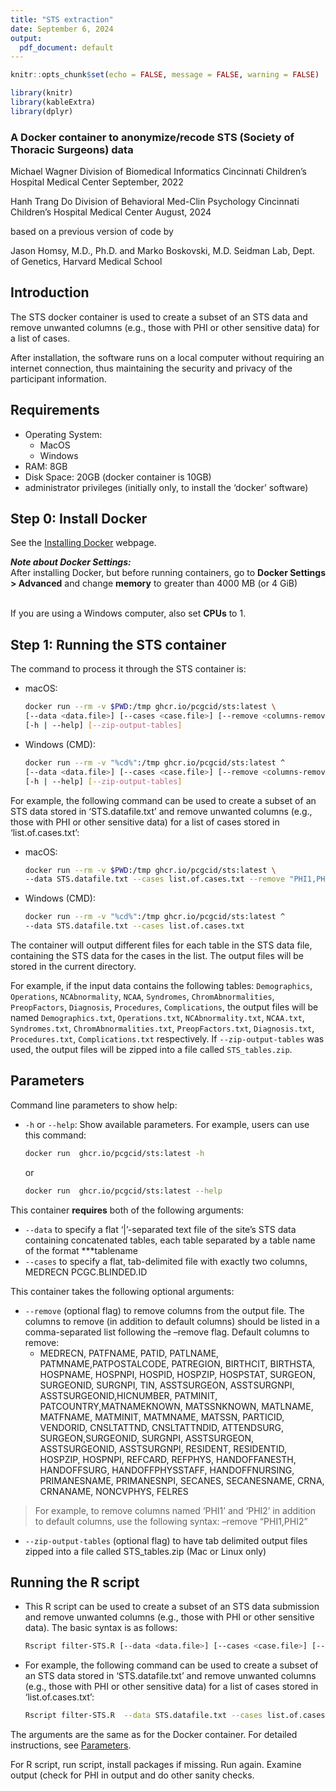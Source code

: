 ```yaml
---
title: "STS extraction"
date: September 6, 2024
output:
  pdf_document: default
---
```


```r
knitr::opts_chunk$set(echo = FALSE, message = FALSE, warning = FALSE)
```

```r
library(knitr)
library(kableExtra)
library(dplyr)
```


### A Docker container to anonymize/recode STS (Society of Thoracic Surgeons) data

Michael Wagner
Division of Biomedical Informatics
Cincinnati Children's Hospital Medical Center
September, 2022

Hanh Trang Do
Division of Behavioral Med-Clin Psychology
Cincinnati Children's Hospital Medical Center
August, 2024

based on a previous version of code by 

Jason Homsy, M.D., Ph.D. and Marko Boskovski, M.D.
Seidman Lab, Dept. of Genetics, Harvard Medical School


## Introduction
The STS docker container is used to create a subset of an STS data and remove unwanted columns (e.g., those with PHI or other sensitive data) for a list of cases.

After installation, the software runs on a local computer without requiring an internet connection, thus maintaining the security and privacy of the participant information. 

## Requirements
* Operating System:
    + MacOS
    + Windows
* RAM: 8GB
* Disk Space: 20GB (docker container is 10GB)
* administrator privileges (initially only, to install the 'docker' software)

## Step 0: Install Docker

See the [Installing Docker](https://degauss.org/using_degauss.html#Installing_Docker) webpage.

**_Note about Docker Settings:_**  
After installing Docker, but before running containers, go to **Docker Settings > Advanced** and change **memory** to greater than 4000 MB (or 4 GiB) <br> 

\begin{center}
\includegraphics[width=0.75\textwidth]{../figs/docker_settings_memory.png}
\end{center}

<!-- <center> ![](../figs/docker_settings_memory.PNG) </center> -->
<br> If you are using a Windows computer, also set **CPUs** to 1. <br>
<!-- <center> ![](../figs/docker_settings_cpu.png) </center> Click **Apply** and wait for Docker to restart. -->

## Step 1: Running the STS container

The command to process it through the STS container is:
 
  - macOS:
  
    ```sh
    docker run --rm -v $PWD:/tmp ghcr.io/pcgcid/sts:latest \
    [--data <data.file>] [--cases <case.file>] [--remove <columns-remove>] \
    [-h | --help] [--zip-output-tables]
    ```
  
  - Windows (CMD):
  
    ```sh
    docker run --rm -v "%cd%":/tmp ghcr.io/pcgcid/sts:latest ^
    [--data <data.file>] [--cases <case.file>] [--remove <columns-remove>] ^
    [-h | --help] [--zip-output-tables]
    ```
    
For example, the following command can be used to create a subset of an STS data stored in 'STS.datafile.txt' and remove unwanted columns (e.g., those with PHI or other sensitive data) for a list of cases stored in 'list.of.cases.txt':
  
  - macOS:
  
    ```sh
    docker run --rm -v $PWD:/tmp ghcr.io/pcgcid/sts:latest \
    --data STS.datafile.txt --cases list.of.cases.txt --remove "PHI1,PHI2"
    ```
  
  - Windows (CMD):
  
    ```sh
    docker run --rm -v "%cd%":/tmp ghcr.io/pcgcid/sts:latest ^
    --data STS.datafile.txt --cases list.of.cases.txt
    ```

The container will output different files for each table in the STS data file, containing the STS data for the cases in the list. The output files will be stored in the current directory. 

For example, if the input data contains the following tables: `Demographics`, `Operations`, `NCAbnormality`, `NCAA`, `Syndromes`, `ChromAbnormalities`, `PreopFactors`, `Diagnosis`, `Procedures`, `Complications`, the output files will be named `Demographics.txt`, `Operations.txt`, `NCAbnormality.txt`, `NCAA.txt`, `Syndromes.txt`, `ChromAbnormalities.txt`, `PreopFactors.txt`, `Diagnosis.txt`, `Procedures.txt`, `Complications.txt` respectively. If `--zip-output-tables` was used, the output files will be zipped into a file called `STS_tables.zip`.

## Parameters

Command line parameters to show help:

- `-h` or `--help`: Show available parameters. For example, users can use this command:

  ```sh
  docker run  ghcr.io/pcgcid/sts:latest -h
  ```
or 

  ```sh
  docker run  ghcr.io/pcgcid/sts:latest --help
  ```

This container __requires__ both of the following arguments:

- `--data` to specify a flat '|'-separated text file of the site's STS data containing concatenated tables, each table separated by a table name of the format ***tablename
- `--cases` to specify a flat, tab-delimited file with exactly two columns, 
      MEDRECN PCGC.BLINDED.ID

This container takes the following optional arguments:

-   `--remove` (optional flag) to remove columns from the output file. The columns to remove (in addition to default columns) should be listed in a comma-separated list following the --remove flag. Default columns to remove:
    - MEDRECN, PATFNAME, PATID, PATLNAME, PATMNAME,PATPOSTALCODE, PATREGION, BIRTHCIT, BIRTHSTA, HOSPNAME, HOSPNPI, HOSPID, HOSPZIP, HOSPSTAT, SURGEON, SURGEONID, SURGNPI, TIN, ASSTSURGEON, ASSTSURGNPI, ASSTSURGEONID,HICNUMBER, PATMINIT, PATCOUNTRY,MATNAMEKNOWN, MATSSNKNOWN, MATLNAME, MATFNAME, MATMINIT, MATMNAME, MATSSN, PARTICID, VENDORID, CNSLTATTND, CNSLTATTNDID, ATTENDSURG, SURGEON,SURGEONID, SURGNPI, ASSTSURGEON, ASSTSURGEONID, ASSTSURGNPI, RESIDENT, RESIDENTID, HOSPZIP, HOSPNPI, REFCARD, REFPHYS, HANDOFFANESTH, HANDOFFSURG, HANDOFFPHYSSTAFF, HANDOFFNURSING, PRIMANESNAME, PRIMANESNPI, SECANES, SECANESNAME, CRNA, CRNANAME, NONCVPHYS, FELRES

> For example, to remove columns named 'PHI1' and 'PHI2' in addition to default columns, use the following syntax:
        --remove "PHI1,PHI2"
        
-   `--zip-output-tables` (optional flag) to have tab delimited output files 
      zipped into a file called STS_tables.zip (Mac or Linux only)        

## Running the R script

- This R script can be used to create a subset of an STS data submission and remove unwanted columns (e.g., those with PHI or other sensitive data). The basic syntax is as follows:

  ```sh
  Rscript filter-STS.R [--data <data.file>] [--cases <case.file>] [--remove <columns-remove>] [-h | --help] [--zip-output-tables]
  ```    

- For example, the following command can be used to create a subset of an STS data stored in 'STS.datafile.txt' and remove unwanted columns (e.g., those with PHI or other sensitive data) for a list of cases stored in 'list.of.cases.txt':

  ```sh
  Rscript filter-STS.R  --data STS.datafile.txt --cases list.of.cases.txt [--zip-output-tables -help --remove <columns-remove>]
  ```

The arguments are the same as for the Docker container. For detailed instructions, see [Parameters](#parameters).

For R script, run script, install packages if missing. Run again. Examine output (check for PHI in output and do other sanity checks.
